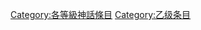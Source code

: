 {{catmore1|[[WikiProject:神話|WikiProject:神話]]}}
{{Articles by Quality| topic=神話|project=神話|format=TOC}}
{{Wikipedia category}}
{{emptycat}}
[[Category:各等級神話條目|Category:各等級神話條目]]

[[Category:乙级条目|Category:乙级条目]]